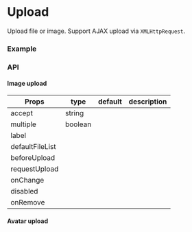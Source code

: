 
# Upload

Upload file or image. Support AJAX upload via `XMLHttpRequest`.

### Example

<UploadExample />

### API

#### Image upload

| Props           | type    | default | description |
| --------------- | ------- | ------- | ----------- |
| accept          | string  |         |             |
| multiple        | boolean |         |             |
| label           |         |         |             |
| defaultFileList |         |         |             |
| beforeUpload    |         |         |             |
| requestUpload   |         |         |             |
| onChange        |         |         |             |
| disabled        |         |         |             |
| onRemove        |         |         |             |

#### Avatar upload

